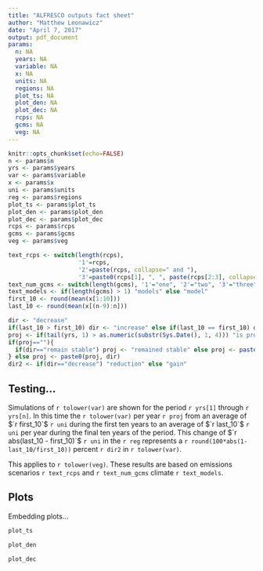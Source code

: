```yaml
---
title: "ALFRESCO outputs fact sheet"
author: "Matthew Leonawicz"
date: "April 7, 2017"
output: pdf_document
params:
  n: NA
  years: NA
  variable: NA
  x: NA
  units: NA
  regions: NA
  plot_ts: NA
  plot_den: NA
  plot_dec: NA
  rcps: NA
  gcms: NA
  veg: NA
---
```


```r
knitr::opts_chunk$set(echo=FALSE)
n <- params$n
yrs <- params$years
var <- params$variable
x <- params$x
uni <- params$units
reg <- params$regions
plot_ts <- params$plot_ts
plot_den <- params$plot_den
plot_dec <- params$plot_dec
rcps <- params$rcps
gcms <- params$gcms
veg <- params$veg

text_rcps <- switch(length(rcps), 
                    '1'=rcps, 
                    '2'=paste(rcps, collapse=" and "), 
                    '3'=paste0(rcps[1], ", ", paste(rcps[2:3], collapse=" and ")))
text_num_gcms <- switch(length(gcms), '1'="one", '2'="two", '3'="three", '4'="four", '5'="five")
text_models <- if(length(gcms) > 1) "models" else "model"
first_10 <- round(mean(x[1:10]))
last_10 <- round(mean(x[(n-9):n]))

dir <- "decrease"
if(last_10 > first_10) dir <- "increase" else if(last_10 == first_10) dir <- "remain stable"
proj <- if(tail(yrs, 1) > as.numeric(substr(Sys.Date(), 1, 4))) "is projected to " else ""
if(proj==""){
  if(dir=="remain stable") proj <- "remained stable" else proj <- paste0(dir, "d")
} else proj <- paste0(proj, dir)
dir2 <- if(dir=="decrease") "reduction" else "gain"
```

## Testing...

Simulations of `r tolower(var)` are shown for the period `r yrs[1]` through `r yrs[n]`.
In this time the `r tolower(var)` per year `r proj` from an average of $`r first_10`$ `r uni` during the first ten years
to an average of $`r last_10`$ `r uni` per year during the final ten years of the period.
This change of $`r abs(last_10 - first_10)`$ `r uni` in the `r reg` represents 
a `r round(100*abs(1-last_10/first_10))` percent `r dir2` in `r tolower(var)`.

This applies to `r tolower(veg)`.
These results are based on emissions scenarios `r text_rcps` and `r text_num_gcms` climate `r text_models`.

## Plots

Embedding plots...

```r
plot_ts
```

```r
plot_den
```

```r
plot_dec
```
